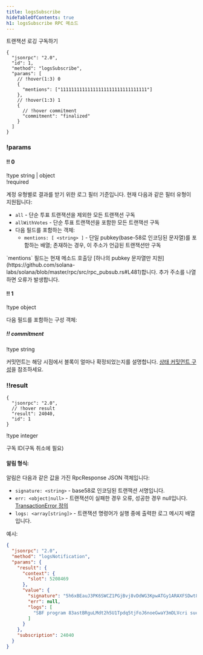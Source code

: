 ```yaml
---
title: logsSubscribe
hideTableOfContents: true
h1: logsSubscribe RPC 메소드
---
```


트랜잭션 로깅 구독하기

<APIMethod>

```jsonc !!request
{
  "jsonrpc": "2.0",
  "id": 1,
  "method": "logsSubscribe",
  "params": [
    // !hover(1:3) 0
    {
      "mentions": ["11111111111111111111111111111111"]
    },
    // !hover(1:3) 1
    {
      // !hover commitment
      "commitment": "finalized"
    }
  ]
}
```

### !params

#### !! 0

!type string | object  
!required

계정 유형별로 결과를 받기 위한 로그 필터 기준입니다. 현재 다음과 같은 필터
유형이 지원됩니다:

- `all` - 단순 투표 트랜잭션을 제외한 모든 트랜잭션 구독
- `allWithVotes` - 단순 투표 트랜잭션을 포함한 모든 트랜잭션 구독
- 다음 필드를 포함하는 객체:
  - `mentions: [ <string> ]` - 단일 pubkey(base-58로 인코딩된 문자열)를 포함하는
    배열; 존재하는 경우, 이 주소가 언급된 트랜잭션만 구독

<Callout type="warn" title={true}>
  `mentions` 필드는 현재 메소드 호출당 [하나의 pubkey 문자열만
  지원](https://github.com/solana-labs/solana/blob/master/rpc/src/rpc_pubsub.rs#L481)합니다.
  추가 주소를 나열하면 오류가 발생합니다.
</Callout>

#### !! 1

!type object

다음 필드를 포함하는 구성 객체:

##### !! commitment

!type string

커밋먼트는 해당 시점에서 블록이 얼마나 확정되었는지를 설명합니다.
[상태 커밋먼트 구성](/docs/rpc#configuring-state-commitment)을 참조하세요.

### !!result

```jsonc !response
{
  "jsonrpc": "2.0",
  // !hover result
  "result": 24040,
  "id": 1
}
```

!type integer

구독 ID(구독 취소에 필요)

</APIMethod>

#### 알림 형식:

알림은 다음과 같은 값을 가진 RpcResponse JSON 객체입니다:

- `signature: <string>` - base58로 인코딩된 트랜잭션 서명입니다.
- `err: <object|null>` - 트랜잭션이 실패한 경우 오류, 성공한 경우 null입니다.
  [TransactionError 정의](https://github.com/solana-labs/solana/blob/c0c60386544ec9a9ec7119229f37386d9f070523/sdk/src/transaction/error.rs#L13)
- `logs: <array[string]>` - 트랜잭션 명령어가 실행 중에 출력한 로그 메시지
  배열입니다.

예시:

```json
{
  "jsonrpc": "2.0",
  "method": "logsNotification",
  "params": {
    "result": {
      "context": {
        "slot": 5208469
      },
      "value": {
        "signature": "5h6xBEauJ3PK6SWCZ1PGjBvj8vDdWG3KpwATGy1ARAXFSDwt8GFXM7W5Ncn16wmqokgpiKRLuS83KUxyZyv2sUYv",
        "err": null,
        "logs": [
          "SBF program 83astBRguLMdt2h5U1Tpdq5tjFoJ6noeGwaY3mDLVcri success"
        ]
      }
    },
    "subscription": 24040
  }
}
```
